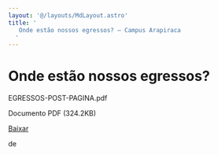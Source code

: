 ```yaml
---
layout: '@/layouts/MdLayout.astro'
title: '
   Onde estão nossos egressos? — Campus Arapiraca
  '
---
```




Onde estão nossos egressos?
===========================











 EGRESSOS-POST-PAGINA.pdf
   

 Documento PDF
 (324.2KB)
 

[Baixar](/cpt/discentes/egressos/em-que-estao-trabalhando.pdf/@@download/file/EGRESSOS-POST-PAGINA.pdf) 



























 de
 

















